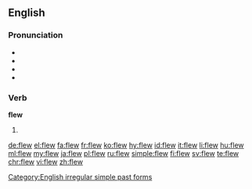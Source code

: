 ==English==

===Pronunciation===
* {{audio|en-us-flew.ogg|Audio (US)|lang=en}}
* {{IPA|/fluː/|lang=en}}
* {{rhymes|uː|lang=en}}
* {{homophones|lang=en|flu|flue}}

===Verb===
'''flew'''

# {{en-simple past of|fly}}

[[Category:English irregular simple past forms]]

[[de:flew]]
[[el:flew]]
[[fa:flew]]
[[fr:flew]]
[[ko:flew]]
[[hy:flew]]
[[id:flew]]
[[it:flew]]
[[li:flew]]
[[hu:flew]]
[[ml:flew]]
[[my:flew]]
[[ja:flew]]
[[pl:flew]]
[[ru:flew]]
[[simple:flew]]
[[fi:flew]]
[[sv:flew]]
[[te:flew]]
[[chr:flew]]
[[vi:flew]]
[[zh:flew]]